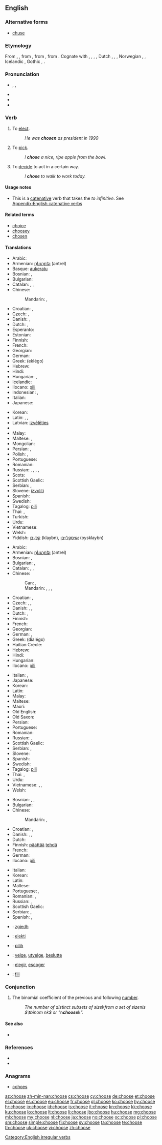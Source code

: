 ==English==
{{wikipedia|Choice}}

===Alternative forms===
* [[chuse]]

===Etymology===
From {{etyl|enm}} {{term|chosen|lang=enm}}, {{term|chesen|lang=enm}}, from {{etyl|ang}} {{term|ceosan|ċēosan|to choose, seek out, select, elect, decide, test, accept, settle for, approve|lang=ang}}, from {{proto|Germanic|keusanan|to taste, choose|lang=en}}, from {{proto|Indo-European|ǵews-|to taste, choose, enjoy|lang=en}}. Cognate with {{etyl|sco|-}} {{term|chose|lang=sco}}, {{term|chese||to choose|lang=sco}}, {{etyl|frr|-}} {{term|kese||to choose|lang=frr}}, {{etyl|fy|-}} {{term|kieze||to choose|lang=fy}}, Dutch {{term|kiezen||to choose|lang=nl}}, {{etyl|de|-}} {{term|kiesen||to choose|lang=de}}, {{etyl|da|-}} {{term|kyse||to choose|lang=da}}, Norwegian {{term|kjose||to choose|lang=no}}, {{etyl|sv|-}} {{term|tjusa||to charm, allure|lang=sv}}, Icelandic {{term|kjósa||to choose, vote, elect|lang=is}}, Gothic {{term|𐌺𐌹𐌿𐍃𐌰𐌽||tr=kiusan|to test|lang=got}}, {{etyl|la|-}} {{term|gusto|gustō|taste, sample|pos=verb|lang=la}}.

===Pronunciation===
* {{enPR|cho͞oz}}, {{IPA|/tʃuːz/}}, {{X-SAMPA|/tSu:z/}}
* {{audio|en-us-choose.ogg|Audio (US)}}
* {{rhymes|uːz}}
* {{homophones|chews}}

===Verb===
{{en-verb|chooses|choosing|chose|chosen}}

# To [[elect]].
#: ''He was '''chosen''' as president in 1990''
# To [[pick]].
#: ''I '''chose''' a nice, ripe apple from the bowl.''
# To [[decide]] to act in a certain way.
#: ''I '''chose''' to walk to work today.''

====Usage notes====
* This is a [[catenative]] verb that takes the ''to infinitive''. See [[Appendix:English catenative verbs]]

====Related terms====
* [[choice]]
* [[choosey]]
* [[chosen]]

====Translations====
{{trans-top|to elect}}
* Arabic: {{t-|ar|اختار|tr=ikhtaara}}
* Armenian: [[ընտրել]] (əntrel)
* Basque: [[aukeratu]]
* Bosnian: {{t-|bs|izabrati}}, {{t-|bs|odabrati}}
* Bulgarian: {{t+|bg|избирам}}
* Catalan: {{t+|ca|escollir}}, {{t+|ca|triar}}, {{t+|ca|elegir}}
* Chinese:
*: Mandarin: {{t-|cmn|選舉|sc=Hani}}, {{t-|cmn|选举|tr=xuǎnjǔ|sc=Hani}}
* Croatian: {{t-|hr|izabrati}}, {{t-|hr|odabrati}}
* Czech: {{t+|cs|volit}}, {{t-|cs|zvolit}}
* Danish: {{t-|da|vælge}}, {{t-|da|kåre}}
* Dutch: {{t+|nl|kiezen}}, {{t+|nl|verkiezen}}
* Esperanto: {{t-|eo|elekti|xs=Esperanto}}
* Estonian: {{t-|et|valima}}
* Finnish: {{t+|fi|valita}}
* French: {{t+|fr|élire}}
* Georgian: {{t-|ka|ამორჩევა|tr=amorčeva|sc=Geor|xs=Georgian}}
* German: {{t+|de|wählen}}
* Greek: {{t+|el|εκλέγω}} (eklégo)
* Hebrew: {{t-|he|בחר|tr=bakhár}}
* Hindi: {{t-|hi|चुनना|tr=cunnā|xs=Hindi}}
* Hungarian: {{t-|hu|megválaszt}}, {{t+|hu|választ}}
* Icelandic: {{t+|is|velja}}
* Ilocano: [[pili]]
* Indonesian: {{t+|id|memilih|xs=Indonesian}}, {{t+|id|pilih|xs=Indonesian}}
* Italian: {{t+|it|eleggere}}
* Japanese: {{t-|ja|選ぶ|tr=えらぶ, erabu}}
{{trans-mid}}
* Korean: {{t+|ko|고르다|tr=goreuda|sc=Hang}}
* Latin: {{t-|la|eligo|alt=ēligo}}, {{t-|la|diligo|alt=dīligo}}, {{t+|la|lego}}
* Latvian: [[izvēlēties]]
* {{trreq|lt}}
* Malay: {{t-|ms|pilih}}
* Maltese: {{t-|mt|ħatar|xs=Maltese}}, {{t-|mt|talla'|xs=Maltese}}
* Mongolian: {{t-|mn|сонгох|tr=songoh|sc=Cyrl|xs=Mongolian}}
* Persian: {{t+|fa|برگزیدن|xs=Persian}}, {{t+|fa|انتخاب کردن|sc=fa-Arab}}
* Polish: {{t+|pl|wybierać}}, {{t+|pl|wybrać}}
* Portuguese: {{t+|pt|escolher}}
* Romanian: {{t+|ro|alege}}
* Russian: {{t+|ru|выбирать|tr=vybirát’}} {{impf}}, {{t+|ru|выбрать|tr=výbrat’}} {{pf.}},  {{t+|ru|избирать|tr=izbirát’}} {{impf}}, {{t+|ru|избрать|tr=izbrát’}} {{pf.}}, {{t+|ru|взять|tr=vzjat’}}
* Scots: {{tø|sco|wale}}
* Scottish Gaelic: {{t-|gd|tagh|xs=Scottish Gaelic}}
* Serbian: {{t-|sr|izabrati}}, {{t-|sr|odabrati}}
* Slovene: [[izvoliti]]
* Spanish: {{t+|es|elegir}}
* Swedish: {{t+|sv|välja}}
* Tagalog: [[pili]]
* Thai: {{t-|th|เลือก|tr=lêuak}}, {{t-|th|คัดเลือก|tr=kát lêuak}}
* Turkish: {{t+|tr|seçmek}}
* Urdu: {{t-|ur|چننا|tr=cunnā|xs=Urdu}}
* Vietnamese: {{t+|vi|chọn|xs=Vietnamese}}
* Welsh: {{t+|cy|ethol}}
* Yiddish: [[קלײַבן]] (klaybn), [[אויסקלײַבן]] (oysklaybn)
{{trans-bottom}}

{{trans-top|to pick}}
* Arabic: {{t-|ar|اختار|tr=ikhtaara}}
* Armenian: [[ընտրել]] (əntrel)
* Bosnian: {{t-|bs|izabrati}}, {{t-|bs|odabrati}}
* Bulgarian: {{t+|bg|подбирам}}, {{t+|bg|предпочитам}}
* Catalan: {{t+|ca|triar}}, {{t+|ca|escollir}}, {{t+|ca|elegir}}
* Chinese:
*: Gan: {{tø|gan|簡|sc=Hani}}, {{tø|gan|简|tr=gan3|sc=Hani}}
*: Mandarin: {{t-|cmn|選擇|sc=Hani}}, {{t-|cmn|选择|tr=xuǎnzé|sc=Hani}}, {{t|cmn|挑選|sc=Hani}},  {{t|cmn|挑选|tr=tiāoxuǎn|sc=Hani}}
* Croatian: {{t-|hr|izabrati}}, {{t-|hr|odabrati}}
* Czech: {{t+|cs|volit}}, {{t-|cs|zvolit}}, {{t+|cs|vybrat}}
* Danish: {{t-|da|udvælge}}, {{t-|da|vælge}}, {{t-|da|foretrække}}
* Dutch: {{t+|nl|kiezen}}, {{t+|nl|uitkiezen}}
* Finnish: {{t+|fi|valita}}
* French: {{t+|fr|choisir}}
* Georgian: {{t-|ka|ამორჩევა|tr=amorčeva|sc=Geor|xs=Georgian}}
* German: {{t+|de|auswählen}}, {{t+|de|wählen}}
* Greek: {{t+|el|διαλέγω}} (dialégo)
* Haitian Creole: {{tø|ht|chwazi}}
* Hebrew: {{t-|he|בחר|tr=bakhár}}
* Hindi: {{t-|hi|चुनना|tr=cunnā|xs=Hindi}}
* Hungarian: {{t+|hu|kiválaszt}}
* Ilocano: [[pili]]
{{trans-mid}}
* Italian: {{t+|it|scegliere}}, {{t+|it|selezionare}}
* Japanese: {{t-|ja|選ぶ|tr=えらぶ, erabu}}
* Korean: {{t+|ko|고르다|tr=goreuda|sc=Hang}}
* Latin: {{t+|la|lego}}
* Malay: {{t-|ms|pilih}}
* Maltese: {{t-|mt|għażel|xs=Maltese}}
* Maori: {{t-|mi|whiri|xs=Maori}}
* Old English: {{t-|ang|ceosan}}
* Old Saxon: {{tø|osx|kiosan}}
* Persian: {{t+|fa|گزیدن|tr=gazidan|xs=Persian}}
* Portuguese: {{t+|pt|escolher}}
* Romanian: {{t+|ro|alege}}
* Russian: {{t+|ru|выбирать|tr=vybirát’}} {{impf}}, {{t+|ru|выбрать|tr=výbrat’}} {{pf.}}
* Scottish Gaelic: {{t-|gd|tagh|xs=Scottish Gaelic}}
* Serbian: {{t-|sr|izabrati}}, {{t-|sr|odabrati}}
* Slovene: {{t+|sl|izbrati}}
* Spanish: {{t+|es|escoger}}
* Swedish: {{t+|sv|välja}}
* Tagalog: [[pili]]
* Thai: {{t-|th|เลือก|tr=lêuak}}, {{t-|th|คัดเลือก|tr=kát lêuak}}
* Urdu: {{t-|ur|چننا|tr=cunnā|xs=Urdu}}
* Vietnamese: {{t+|vi|chọn|xs=Vietnamese}}, {{t+|vi|lựa chọn|xs=Vietnamese}}, {{t+|vi|kén chọn|xs=Vietnamese}}
* Welsh: {{t+|cy|dewis}}
{{trans-bottom}}

{{trans-top|to decide to act in a certain way}}
* Bosnian: {{t-|bs|odlučiti}}, {{t-|bs|odabrati}},
* Bulgarian: {{t+|bg|решавам}}
* Chinese:
*: Mandarin: {{t-|cmn|決定|sc=Hani}}, {{t-|cmn|决定|tr=juédìng|sc=Hani}}
* Croatian: {{t-|hr|odlučiti}}, {{t-|hr|odabrati}}
* Danish: {{t-|da|foretrække}}, {{t-|da|have lyst}}, {{t-|da|finde for godt}}
* Dutch: {{t+|nl|kiezen}}
* Finnish: [[päättää]] [[tehdä]]
* French: {{t+|fr|décider}}
* German: {{t+|de|entscheiden}}
* Ilocano: [[pili]]
{{trans-mid}}
* Italian: {{t+|it|decidere}}
* Korean: {{t+|ko|선택하다|sc=Kore}}
* Latin: {{t+|la|lego}}
* Maltese: {{t-|mt|iddeċieda|xs=Maltese}}
* Portuguese: {{t+|pt|escolher}}, {{t+|pt|escolher|m}}
* Romanian: {{t-|ro|vrea}}, {{t+|ro|prefera}}
* Russian: {{t+|ru|решать|tr=rešát'}} {{impf}}, {{t+|ru|решить|tr=rešít'}} {{pf.}}
* Scottish Gaelic: {{t-|gd|tagh|xs=Scottish Gaelic}}
* Serbian: {{t-|sr|odlučiti}}, {{t-|sr|odabrati}}
* Spanish: {{t+|es|escoger}}, {{t+|es|elegir}}
{{trans-bottom}}

{{checktrans-top}}
* {{ttbc|sq}}: [[zgjedh]]
* {{ttbc|eo}}: [[elekti]]
* {{ttbc|id}}: [[pilih]]
{{trans-mid}}
* {{ttbc|no}}: [[velge]], [[utvelge]], [[beslutte]]
* {{ttbc|es}}: [[elegir]], [[escoger]]
* {{ttbc|to}}: [[fili]]
{{trans-bottom}}

===Conjunction===
{{head|en|conjunction}}

# {{mathematics}} The binomial coefficient of the previous and following [[number]].
#: ''The number of distinct subsets of size ''k'' from a set of size ''n'' is <math>\tbinom nk</math> or "''n'' '''choose''' ''k''".''

====See also====
* {{pedia|Binomial coefficient}}

===References===
* {{R:Century 1911}}
* {{R:Webster 1913}}

===Anagrams===
* [[cohoes#English|cohoes]]

[[Category:English irregular verbs]]

[[az:choose]]
[[zh-min-nan:choose]]
[[cs:choose]]
[[cy:choose]]
[[de:choose]]
[[et:choose]]
[[el:choose]]
[[es:choose]]
[[eu:choose]]
[[fr:choose]]
[[gl:choose]]
[[ko:choose]]
[[hy:choose]]
[[hr:choose]]
[[io:choose]]
[[id:choose]]
[[is:choose]]
[[it:choose]]
[[kn:choose]]
[[kk:choose]]
[[ku:choose]]
[[lo:choose]]
[[lt:choose]]
[[li:choose]]
[[jbo:choose]]
[[hu:choose]]
[[mg:choose]]
[[ml:choose]]
[[my:choose]]
[[nl:choose]]
[[ja:choose]]
[[no:choose]]
[[oc:choose]]
[[pl:choose]]
[[sm:choose]]
[[simple:choose]]
[[fi:choose]]
[[sv:choose]]
[[ta:choose]]
[[te:choose]]
[[th:choose]]
[[uk:choose]]
[[vi:choose]]
[[zh:choose]]